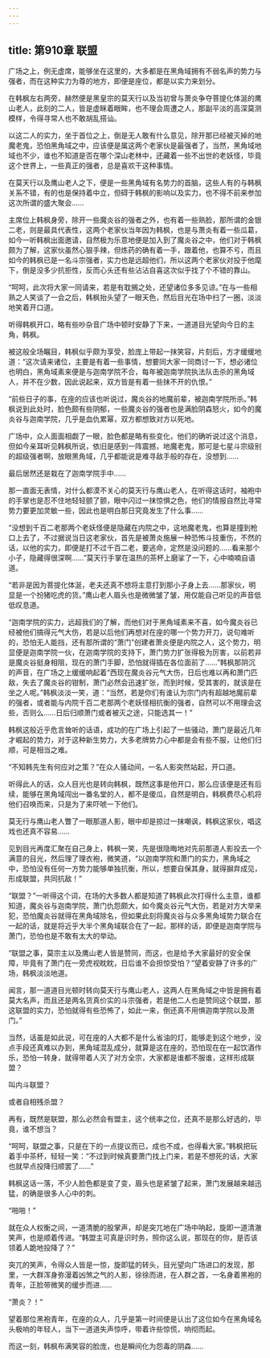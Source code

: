```yaml
---
---
---
```

title: 第910章 联盟
---



广场之上，例无虚席，能够坐在这里的，大多都是在黑角域拥有不弱名声的势力与强者，而在这种实力为尊的地方，即便是座位，都是以实力来划分。

在韩枫左右两旁，赫然便是黑皇宗的莫天行以及当初曾与萧炎争夺菩提化体涎的鹰山老人，此刻的二人，皆是虚眯着眼眸，也不理会周遭之人，那副平淡的高深莫测模样，令得寻常人也不敢胡乱搭讪。

以这二人的实力，坐于首位之上，倒是无人敢有什么意见，除开那已经被灭掉的地魔老鬼，恐怕黑角域之中，应该便是属这两个老家伙是最强者了，当然，黑角域地域也不少，谁也不知道是否在哪个深山老林中，还藏着一些不出世的老妖怪，毕竟这个世界上，一些真正的强者，总是喜欢干这种事情。

在莫天行以及鹰山老人之下，便是一些黑角域有名势力的首脑，这些人有的与韩枫关系不错，有的也是保持着中立，但碍于韩枫的影响以及实力，也不得不前来参加这次所谓的盛大聚会……

主席位上韩枫身旁，除开一些魔炎谷的强者之外，也有着一些熟脸，那所谓的金银二老，则是最具代表性，这两个老家伙当年因为韩枫，也是与萧炎有着一些瓜葛，如今一听韩枫出面邀请，自然极为乐意地便是加入到了魔炎谷之中，他们对于韩枫颇为了解，这家伙虽然心狠手辣，但炼药的确有着一手，跟着他，也算不亏，而且如今的韩枫已是一名斗宗强者，实力也是远超他们，所以这两个老家伙对投于他麾下，倒是没多少抗拒性，反而心头还有些沾沾自喜这次似乎找了个不错的靠山。

“呵呵，此次将大家一同请来，若是有耽搁之处，还望诸位多多见谅。”在与一些相熟之人笑谈了一会之后，韩枫抬头望了一眼天色，然后目光在场中扫了一圈，淡淡地笑着开口道。

听得韩枫开口，略有些吵杂音广场中顿时安静了下来，一道道目光望向今日的主角，韩枫。

被这般全场瞩目，韩枫似乎颇为享受，脸庞上带起一抹笑容，片刻后，方才缓缓地道：“这次请来诸位，主要是有着一些事情，想要同大家一同商讨一下，想必诸位也明白，黑角域素来便是与迦南学院不合，每年被迦南学院执法队击杀的黑角域人，并不在少数，因此说起来，双方皆是有着一些抹不开的仇恨。”

“前些日子的事，在座的应该也听说过，魔炎谷的地魔前辈，被迦南学院所杀。”韩枫说到此处时，脸色颇有些阴郁，一些魔炎谷的强者也是满脸阴森怒火，如今的魔炎谷与迦南学院，几乎是血仇累幂，双方都想致对方以死地。

广场中，众人面面相觑了一眼，脸色都是略有些变化，他们的确听说过这个消息，但如今亲耳听见韩枫所说，依旧是感到一阵震撼，地魔老鬼，那可是七星斗宗级别的超级强者啊，放眼黑角域，几乎都能说是难寻敌手般的存在，没想到……

最后居然还是栽在了迦南学院手中……

那一直面无表情，对什么都漠不关心的莫天行与鹰山老人，在听得这话时，袖袍中的手掌也是忍不住地轻轻颤了颤，眼中闪过一抹惊惧之色，他们的情报自然比寻常势力要更加灵敏一些，因此也是明白那日究竟发生了什么事……

“没想到千百二老那两个老妖怪便是隐藏在内院之中，这地魔老鬼，也算是撞到枪口上去了，不过据说当日这老家伙，首先是被萧炎施展一种恐怖斗技重伤，不然的话，以他的实力，即便是打不过千百二老，要逃命，定然是没问题的……看来那个小子，隐藏得很深啊……”莫天行手掌在温热的茶杯上磨挲了一下，心中喃喃自语道。

“若非是因为菩提化体涎，老夫还真不想将主意打到那小子身上去……那家伙，明显是一个扮猪吃虎的货。”鹰山老人眉头也是微微皱了皱，用仅能自己听见的声音低低叹息道。

“迦南学院的实力，远超我们的了解，而他们对于黑角域素来不喜，如今魔炎谷已经被他们搞得元气大伤，若是以后他们再想对在座的哪一个势力开刀，说句难听的，恐怕无人能挡，还有那所谓的“萧门”创建者萧炎便是内院之人，这个势力，明显便是迦南学院一伙，在迦南学院的支持下，萧门势力扩张得极为厉害，以前若非是魔炎谷挺身相阻，现在的萧门手脚，恐怕就得插在各位面前了……”韩枫那阴沉的声音，在广场之上缓缓响起着“西现在魔炎谷元气大伤，日后也难以再和萧门匹敌，失去了魔炎谷的钳制，萧门必然会迅速扩张，而到时候，受其害的，就该是在坐之人呢。”韩枫淡淡一笑，道：“当然，若是你们有谁认为宗门内有超越地魔前辈的强者，或者能与内院千百二老那两个老妖怪相抗衡的强者，自然可以不用理会这些，否则么……日后归顺萧门或者被灭之途，只能选其一！”

韩枫这般近乎危言耸听的话语，成功的在广场上引起了一些骚动，萧门是最近几年才崛起的势力，对于这种新生势力，大多老牌势力心中都是会有些不服，让他们归顺，可是相当之难。

“不知韩先生有何应对之策？”在众人骚动间，一名人影突然站起，开口道。

听得此人的话，众人目光也是转向韩枫，既然这事是他开口，那么应该便是还有后续，能够在黑角域闯出一番名堂的人，都不是傻瓜，自然是明白，韩枫费尽心机将他们召唤而来，只是为了来吓唬一下他们。

莫无行与鹰山老人瞥了一眼那道人影，眼中却是掠过一抹嘲讽，韩枫这家伙，唱这戏也还真不容易……

见到目光再度汇聚在自己身上，韩枫一笑，先是很隐晦地对先前那道人影投去一个满意的目光，然后理了理衣袍，微笑道，“以迦南学院和萧门的实力，黑角域之中，恐怕没有任何一方势力能够单独抗衡，所以，想要自保其身，就得摒弃成见，形成联盟，共同抗敌！”

“联盟？”一听得这个词，在场的大多数人都是知道了韩枫此次打得什么主意，谁都知道，魔炎谷与迦南学院，萧门仇怨颇大，如今魔炎谷元气大伤，若是对方大举来犯，恐怕魔炎谷就得在黑角域除名，但如果此刻将魔炎谷与众多黑角域势力联合在一起的话，就是将近乎大半个黑角域联合在了一起，那样的话，即便是迦南学院与萧门，恐怕也是不敢有太大的举动。

“联盟之事，莫宗主以及鹰山老人皆是赞同，而这，也是给予大家最好的安全保障，毕竟有了萧门在一旁虎视眈眈，日后谁不会担惊受怕？”望着安静了许多的广场，韩枫淡淡地道。

闻言，那一道道目光顿时转向莫天行与鹰山老人，这两人在黑角域之中皆是拥有着莫大名声，而且还是两名货真价实的斗宗强者，若是他二人也是赞同这个联盟，那这联盟的实力，恐怕就得有些恐怖了，如此一来，倒还真不用惧迦南学院以及萧门。”

当然，话虽是如此说，可在座的人大都不是什么省油的灯，能够走到这个地步，没点手段还真难以办到，黑角域混乱成分，就算是这在座的，恐怕现在在一起饮酒作乐，恐怕一转身，就得带着人灭了对方全宗，大家都是谁都不服谁，这样形成联盟？

叫内斗联盟？

或者自相残杀盟？

再有，既然是联盟，那么必然会有盟主，这个统率之位，还真不是那么好选的，毕竟，谁不想当？

“呵呵，联盟之事，只是在下的一点提议而已，成也不成，也得看大家。”韩枫把玩着手中茶杯，轻轻一笑：“不过到时候真要萧门找上门来，若是不想死的话，大家也就早点投降归顺罢了……”

韩枫这话一落，不少人脸色都是变了变，眉头也是紧皱了起来，萧门发展越来越迅猛，的确是很多人心中的刺。

“啪啪！”

就在众人权衡之间，一道清脆的股掌声，却是突兀地在广场中呐起，旋即一道清澈笑声，也是顺着传进。“韩盟主可真是识时务，照你这么说，那现在的你，是否该领着人跪地投降了？”

突兀的笑声，令得众人皆是一惊，旋即猛的转头，目光望向广场进口的发现，那里，一大群浑身弥漫着凶煞之气的人影，徐徐而进，在人群之首，一名身着黑袍的青年，正脸带微笑的缓步而进……

“萧炎？！”

望着那位黑袍青年，在座的众人，几乎是第一时间便是认出了这位如今在黑角域名头极响的年轻人，当下一道道失声惊呼，带着许些惊慌，响彻而起。

而这一刻，韩枫布满笑容的脸庞，也是瞬间化为怨毒的阴森……